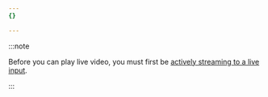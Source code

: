```yaml
---
{}

---
```


:::note


Before you can play live video, you must first be [actively streaming to a live input](/stream/stream-live/start-stream-live).


:::
